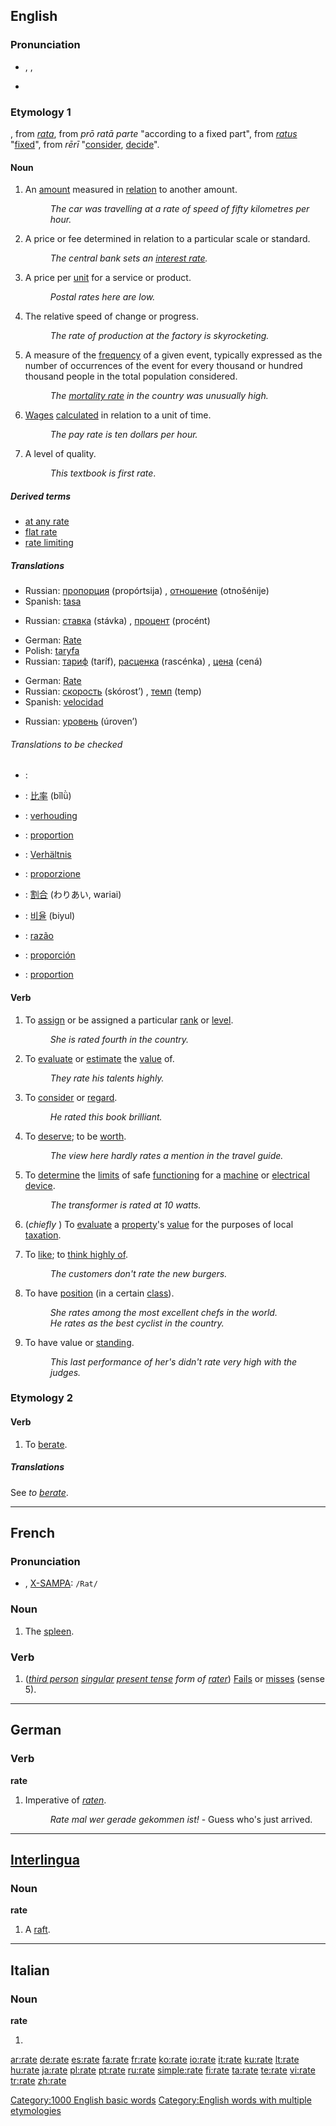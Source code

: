 {{see|Rate|raté}}
{{wikipedia|Rate (disambiguation)}}
==English==

===Pronunciation===
* {{IPA|/ɹeɪt/}}, {{SAMPA|/r\eIt/}}, {{enPR|r��āt}} <!-- :[[Rhymes: -eɪt]] except there aren't any... -->
* {{audio|en-us-rate.ogg|Audio (US)}}

===Etymology 1===
{{OF.}}, from {{ML.}} ''[[rata]]'', from {{L.}}''prō ratā parte'' "according to a fixed part", from ''[[ratus]]'' "[[fix]]ed", from ''rērī'' "[[consider]], [[decide]]".

====Noun====
{{wikipedia}}
{{en-noun}}

# An [[amount]] measured in [[relation]] to another amount.
#: ''The car was travelling at a rate of speed of fifty kilometres per hour.''
# A price or fee determined in relation to a particular scale or standard.
#: ''The central bank sets an [[interest rate]].''
# A price per [[unit]] for a service or product.
#: ''Postal rates here are low.''
# The relative speed of change or progress.
#: ''The rate of production at the factory is skyrocketing.''
# {{statistics}} A measure of the [[frequency]] of a given event, typically expressed as the number of occurrences of the event for every thousand or hundred thousand people in the total population considered.
#: ''The [[mortality rate]] in the country was unusually high.''
# [[wage|Wages]] [[calculate]]d in relation to a unit of time.
#: ''The pay rate is ten dollars per hour.''
# A level of quality.
#: ''This textbook is first rate''.

=====Derived terms=====
* [[at any rate]]
* [[flat rate]]
* [[rate limiting]]

=====Translations=====
{{trans-top|An amount measured in relation to another amount}}
* Russian: [[пропорция]] (propórtsija) {{f}}, [[отношение]] (otnošénije) {{n}}
* Spanish: [[tasa]] {{f}}
{{trans-mid}}
{{trans-bottom}}

{{trans-top|A price or fee determined in relation to a particular scale or standard}}
* Russian: [[ставка]] (stávka) {{f}}, [[процент]] (procént) {{m}}
{{trans-mid}}
{{trans-bottom}}

{{trans-top|A price per unit for a service or product}}
* German: [[Rate]] {{f}}
* Polish: [[taryfa]] {{f}}
* Russian: [[тариф]] (taríf), [[расценка]] (rascénka) {{f}}, [[цена]] (cená) {{f}}
{{trans-mid}}
{{trans-bottom}}

{{trans-top|relative speed}}
* German: [[Rate]] {{f}}
* Russian: [[скорость]] (skórost’) {{f}}, [[темп]] (temp) {{m}}
* Spanish: [[velocidad]] {{f}}
{{trans-mid}}
{{trans-bottom}}

{{trans-top|A measure of the frequency of a given event}}
* Russian: [[уровень]] (úroven’) {{m}}
{{trans-mid}}
{{trans-bottom}}

======Translations to be checked======
{{checktrans}}
{{trans-top|Ratio}}
* {{ttbc|Arabic}}: {{Arab|[[معدل]]}} {{IPAchar|(moʕáddal)}} {{m}}
* {{ttbc|Chinese}}: [[比率]] (bǐlǜ)
* {{ttbc|Dutch}}: [[verhouding]] {{f}}
* {{ttbc|French}}: [[proportion]] {{f}}
* {{ttbc|German}}: [[Verhältnis]] {{n}}
* {{ttbc|Italian}}: [[proporzione]] {{f}}
{{trans-mid}}
* {{ttbc|Japanese}}: [[割合]] (わりあい, wariai)
* {{ttbc|Korean}}: [[비율]] (biyul)
* {{ttbc|Portuguese}}: [[razão]] {{f}}
* {{ttbc|Spanish}}: [[proporción]] {{f}}
* {{ttbc|Swedish}}: [[proportion]] {{c}}
{{trans-bottom}}

====Verb====
{{en-verb|rat|ing}}

# {{transitive}} To [[assign]] or be assigned a particular [[rank]] or [[level]].
#: ''She is rated fourth in the country.''
# {{transitive}} To [[evaluate]] or [[estimate]] the [[value]] of.
#: ''They rate his talents highly.''
# {{transitive}} To [[consider]] or [[regard]].
#: ''He rated this book brilliant.''
# {{transitive}} To [[deserve]]; to be [[worth]].
#: ''The view here hardly rates a mention in the travel guide.''
# {{transitive}} To [[determine]] the [[limit]]s of safe [[function]]ing for a [[machine]] or [[electrical]] [[device]].
#: ''The transformer is rated at 10 watts.''
# {{transitive}} (''chiefly {{UK}}'') To [[evaluate]] a [[property]]'s [[value]] for the purposes of local [[taxation]].
# {{transitive}}  {{informal}} To [[like]]; to [[think highly of]].
#: ''The customers don't rate the new burgers.''
# {{intransitive}} To have [[position]] (in a certain [[class]]).
#: ''She rates among the most excellent chefs in the world.''
#: ''He rates as the best cyclist in the country.''
# {{intransitive}} To have value or [[standing]].
#: ''This last performance of her's didn't rate very high with the judges.''

===Etymology 2===

====Verb====
{{en-verb|rat|es}}

# {{transitive}} To [[berate]].

=====Translations=====
See ''to [[berate]]''.

[[Category:1000 English basic words]]
[[Category:English words with multiple etymologies]]

----

==French==

===Pronunciation===
* {{IPA|/ʁat/}}, [[w:X-SAMPA|X-SAMPA]]: <tt>/Rat/</tt>

===Noun===
{{fr-noun|f}}

# The [[spleen]].

===Verb===
{{infl|fr|verb form}}

#{{transitive}} (''[[third person]] [[singular]] [[present tense]] form of [[rater]]'') [[Fail]]s or [[miss]]es (sense 5).

----

==German==

===Verb===
'''rate'''

# Imperative of ''[[raten]]''.
#: ''Rate mal wer gerade gekommen ist!'' - Guess who's just arrived.

----

==[[Interlingua]]==

===Noun===
'''rate'''

# A [[raft]].

----

==Italian==

===Noun===
'''rate''' {{f}}

# {{plural of|[[rata]]|lang=Italian}}

[[ar:rate]]
[[de:rate]]
[[es:rate]]
[[fa:rate]]
[[fr:rate]]
[[ko:rate]]
[[io:rate]]
[[it:rate]]
[[ku:rate]]
[[lt:rate]]
[[hu:rate]]
[[ja:rate]]
[[pl:rate]]
[[pt:rate]]
[[ru:rate]]
[[simple:rate]]
[[fi:rate]]
[[ta:rate]]
[[te:rate]]
[[vi:rate]]
[[tr:rate]]
[[zh:rate]]